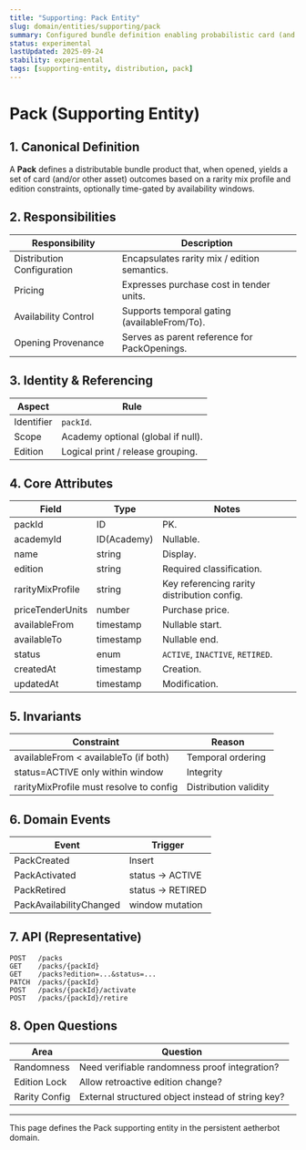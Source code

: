 ```yaml
---
title: "Supporting: Pack Entity"
slug: domain/entities/supporting/pack
summary: Configured bundle definition enabling probabilistic card (and optional asset) distribution through an opening event.
status: experimental
lastUpdated: 2025-09-24
stability: experimental
tags: [supporting-entity, distribution, pack]
---
```


# Pack (Supporting Entity)

## 1. Canonical Definition

A **Pack** defines a distributable bundle product that, when opened, yields a set of card (and/or other asset) outcomes based on a rarity mix profile and edition constraints, optionally time-gated by availability windows.

## 2. Responsibilities

| Responsibility             | Description                                  |
| -------------------------- | -------------------------------------------- |
| Distribution Configuration | Encapsulates rarity mix / edition semantics. |
| Pricing                    | Expresses purchase cost in tender units.     |
| Availability Control       | Supports temporal gating (availableFrom/To). |
| Opening Provenance         | Serves as parent reference for PackOpenings. |

## 3. Identity & Referencing

| Aspect     | Rule                               |
| ---------- | ---------------------------------- |
| Identifier | `packId`.                          |
| Scope      | Academy optional (global if null). |
| Edition    | Logical print / release grouping.  |

## 4. Core Attributes

| Field            | Type        | Notes                                       |
| ---------------- | ----------- | ------------------------------------------- |
| packId           | ID          | PK.                                         |
| academyId        | ID(Academy) | Nullable.                                   |
| name             | string      | Display.                                    |
| edition          | string      | Required classification.                    |
| rarityMixProfile | string      | Key referencing rarity distribution config. |
| priceTenderUnits | number      | Purchase price.                             |
| availableFrom    | timestamp   | Nullable start.                             |
| availableTo      | timestamp   | Nullable end.                               |
| status           | enum        | `ACTIVE`, `INACTIVE`, `RETIRED`.            |
| createdAt        | timestamp   | Creation.                                   |
| updatedAt        | timestamp   | Modification.                               |

## 5. Invariants

| Constraint                              | Reason                |
| --------------------------------------- | --------------------- |
| availableFrom < availableTo (if both)   | Temporal ordering     |
| status=ACTIVE only within window        | Integrity             |
| rarityMixProfile must resolve to config | Distribution validity |

## 6. Domain Events

| Event                   | Trigger           |
| ----------------------- | ----------------- |
| PackCreated             | Insert            |
| PackActivated           | status -> ACTIVE  |
| PackRetired             | status -> RETIRED |
| PackAvailabilityChanged | window mutation   |

## 7. API (Representative)

```
POST   /packs
GET    /packs/{packId}
GET    /packs?edition=...&status=...
PATCH  /packs/{packId}
POST   /packs/{packId}/activate
POST   /packs/{packId}/retire
```

## 8. Open Questions

| Area          | Question                                          |
| ------------- | ------------------------------------------------- |
| Randomness    | Need verifiable randomness proof integration?     |
| Edition Lock  | Allow retroactive edition change?                 |
| Rarity Config | External structured object instead of string key? |

---

This page defines the Pack supporting entity in the persistent aetherbot domain.
